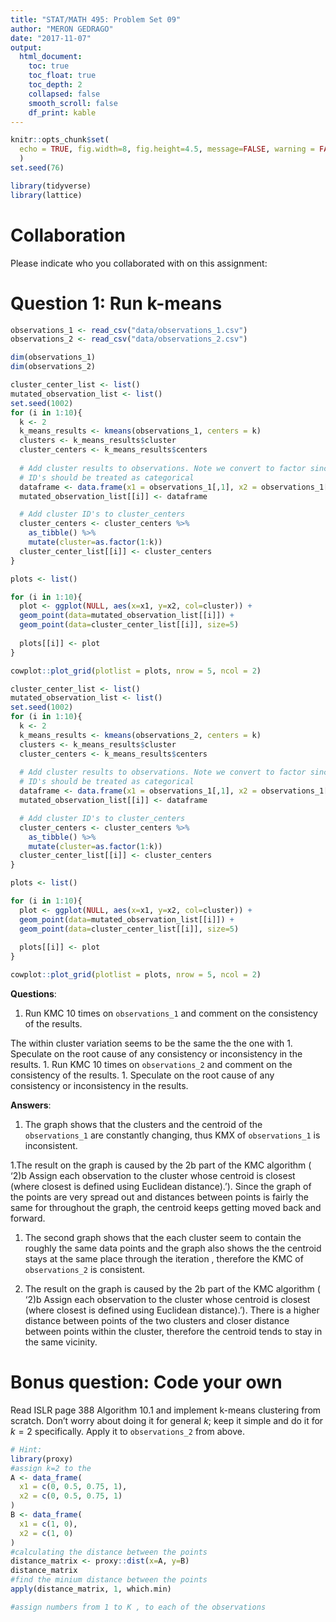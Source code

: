 ```yaml
---
title: "STAT/MATH 495: Problem Set 09"
author: "MERON GEDRAGO"
date: "2017-11-07"
output:
  html_document:
    toc: true
    toc_float: true
    toc_depth: 2
    collapsed: false
    smooth_scroll: false
    df_print: kable
---
```


```r
knitr::opts_chunk$set(
  echo = TRUE, fig.width=8, fig.height=4.5, message=FALSE, warning = FALSE
  )
set.seed(76)

library(tidyverse)
library(lattice)
```



# Collaboration

Please indicate who you collaborated with on this assignment: 



# Question 1: Run k-means

```r
observations_1 <- read_csv("data/observations_1.csv")
observations_2 <- read_csv("data/observations_2.csv")

dim(observations_1)
dim(observations_2)
```


```r
cluster_center_list <- list()
mutated_observation_list <- list()
set.seed(1002)
for (i in 1:10){
  k <- 2
  k_means_results <- kmeans(observations_1, centers = k)
  clusters <- k_means_results$cluster
  cluster_centers <- k_means_results$centers
  
  # Add cluster results to observations. Note we convert to factor since cluster
  # ID's should be treated as categorical
  dataframe <- data.frame(x1 = observations_1[,1], x2 = observations_1[,2], cluster = as.factor(clusters))
  mutated_observation_list[[i]] <- dataframe

  # Add cluster ID's to cluster_centers
  cluster_centers <- cluster_centers %>% 
    as_tibble() %>% 
    mutate(cluster=as.factor(1:k))
  cluster_center_list[[i]] <- cluster_centers
}

plots <- list()

for (i in 1:10){
  plot <- ggplot(NULL, aes(x=x1, y=x2, col=cluster)) +
  geom_point(data=mutated_observation_list[[i]]) +
  geom_point(data=cluster_center_list[[i]], size=5)
  
  plots[[i]] <- plot
}

cowplot::plot_grid(plotlist = plots, nrow = 5, ncol = 2)
```



```r
cluster_center_list <- list()
mutated_observation_list <- list()
set.seed(1002)
for (i in 1:10){
  k <- 2
  k_means_results <- kmeans(observations_2, centers = k)
  clusters <- k_means_results$cluster
  cluster_centers <- k_means_results$centers
  
  # Add cluster results to observations. Note we convert to factor since cluster
  # ID's should be treated as categorical
  dataframe <- data.frame(x1 = observations_1[,1], x2 = observations_1[,2], cluster = as.factor(clusters))
  mutated_observation_list[[i]] <- dataframe

  # Add cluster ID's to cluster_centers
  cluster_centers <- cluster_centers %>% 
    as_tibble() %>% 
    mutate(cluster=as.factor(1:k))
  cluster_center_list[[i]] <- cluster_centers
}

plots <- list()

for (i in 1:10){
  plot <- ggplot(NULL, aes(x=x1, y=x2, col=cluster)) +
  geom_point(data=mutated_observation_list[[i]]) +
  geom_point(data=cluster_center_list[[i]], size=5)
  
  plots[[i]] <- plot
}

cowplot::plot_grid(plotlist = plots, nrow = 5, ncol = 2)
```


**Questions**:

1. Run KMC 10 times on `observations_1` and comment on the consistency of the
results.

The within cluster variation seems to be the same the the one with 
1. Speculate on the root cause of any consistency or inconsistency in the
results.
1. Run KMC 10 times on `observations_2` and comment on the consistency of the
results.
1. Speculate on the root cause of any consistency or inconsistency in the
results.

**Answers**:

1. The graph shows that the clusters and the centroid of the `observations_1` are constantly changing, thus KMX of `observations_1` is inconsistent. 

1.The result on the graph is caused by the 2b part of the KMC algorithm ( '2)b Assign each observation to the cluster whose centroid is closest (where closest is defined using Euclidean distance).'). Since the graph of the points are very spread out and distances between points is fairly the same for throughout the graph, the centroid keeps getting moved back and forward. 

1. The second graph shows that the each cluster seem to contain the roughly the same data points and the graph also shows the the centroid stays at the same place through the iteration , therefore the KMC of  `observations_2` is consistent. 
 
1. The result on the graph is caused by the 2b part of the KMC algorithm ( '2)b Assign each observation to the cluster whose centroid is closest (where closest is defined using Euclidean distance).'). There is a higher distance between points of the two clusters and closer distance between points within the cluster, therefore the centroid tends to stay in the same vicinity. 


# Bonus question: Code your own

Read ISLR page 388 Algorithm 10.1 and implement k-means clustering from scratch.
Don't worry about doing it for general $k$; keep it simple and do it for $k=2$
specifically. Apply it to `observations_2` from above.

```r
# Hint:
library(proxy)
#assign k=2 to the 
A <- data_frame(
  x1 = c(0, 0.5, 0.75, 1),
  x2 = c(0, 0.5, 0.75, 1)
)
B <- data_frame(
  x1 = c(1, 0),
  x2 = c(1, 0)
)
#calculating the distance between the points 
distance_matrix <- proxy::dist(x=A, y=B)
distance_matrix
#find the minium distance between the points   
apply(distance_matrix, 1, which.min)

#assign numbers from 1 to K , to each of the observations 
 




```











